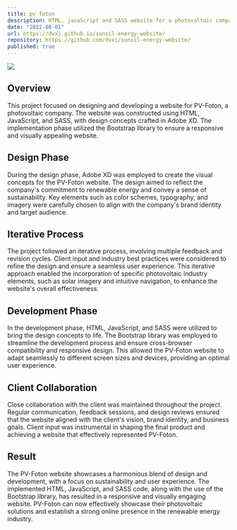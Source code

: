 ```yaml
---
title: pv foton
description: HTML, javaScript and SASS website for a photovoltaic company. Designed in Adobe XD, implemented using Bootstrap library.
date: "2022-08-01"
url: https://dvxi.github.io/sunsil-energy-website/
repository: https://github.com/dvxi/sunsil-energy-website/
published: true
---
```


[![](/pvfoton.png)](https://dvxi.github.io/sunsil-energy-website/)

## Overview

This project focused on designing and developing a website for PV-Foton, a photovoltaic company. The website was constructed using HTML, JavaScript, and SASS, with design concepts crafted in Adobe XD. The implementation phase utilized the Bootstrap library to ensure a responsive and visually appealing website.

## Design Phase

During the design phase, Adobe XD was employed to create the visual concepts for the PV-Foton website. The design aimed to reflect the company's commitment to renewable energy and convey a sense of sustainability. Key elements such as color schemes, typography, and imagery were carefully chosen to align with the company's brand identity and target audience.

## Iterative Process

The project followed an iterative process, involving multiple feedback and revision cycles. Client input and industry best practices were considered to refine the design and ensure a seamless user experience. This iterative approach enabled the incorporation of specific photovoltaic industry elements, such as solar imagery and intuitive navigation, to enhance the website's overall effectiveness.

## Development Phase

In the development phase, HTML, JavaScript, and SASS were utilized to bring the design concepts to life. The Bootstrap library was employed to streamline the development process and ensure cross-browser compatibility and responsive design. This allowed the PV-Foton website to adapt seamlessly to different screen sizes and devices, providing an optimal user experience.

## Client Collaboration

Close collaboration with the client was maintained throughout the project. Regular communication, feedback sessions, and design reviews ensured that the website aligned with the client's vision, brand identity, and business goals. Client input was instrumental in shaping the final product and achieving a website that effectively represented PV-Foton.

## Result

The PV-Foton website showcases a harmonious blend of design and development, with a focus on sustainability and user experience. The implemented HTML, JavaScript, and SASS code, along with the use of the Bootstrap library, has resulted in a responsive and visually engaging website. PV-Foton can now effectively showcase their photovoltaic solutions and establish a strong online presence in the renewable energy industry.
